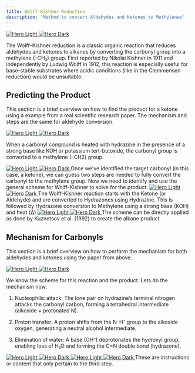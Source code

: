 ```yaml
---
title: Wolff-Kishner Reduction
description: 'Method to convert Aldehydes and Ketones to Methylenes'
---
```


<a href="" target="_blank" rel="noopener noreferrer">
  <img
    noZoom
    className="block dark:hidden -mt-0"
    src="/reactions/wolff-kishner-reduction-images/overviewdark.png"
    alt="Hero Light"
  />
  <img
    noZoom
    className="hidden dark:block -mt-0"
    src="/reactions/wolff-kishner-reduction-images/overviewlight.png"
    alt="Hero Dark"
  />
</a>

The Wolff–Kishner reduction is a classic organic reaction that reduces aldehydes and ketones to alkanes by converting the carbonyl group into a methylene (–CH₂) group. First reported by Nikolai Kishner in 1911 and independently by Ludwig Wolff in 1912, this reaction is especially useful for base-stable substrates where acidic conditions (like in the Clemmensen reduction) would be unsuitable.

## Predicting the Product

This section is a brief overview on how to find the product for a ketone using a example from a real scientific research paper. The mechanism and steps are the same for aldehyde conversion.

<Steps>
  <Step title="Identifying Reagents and Reaction Conditions">

  <a href="" target="_blank" rel="noopener noreferrer">
  <img
    noZoom
    className="block dark:hidden"
    src="/reactions/wolff-kishner-reduction-images/reagentslight.png"
    alt="Hero Light"
  />
  <img
    noZoom
    className="hidden dark:block"
    src="/reactions/wolff-kishner-reduction-images/reagentsdark.png"
    alt="Hero Dark"
  />
</a>

When a carbonyl compound is heated with hydrazine in the presence of a strong base like KOH or potassium tert-butoxide, the carbonyl group is converted to a methylene (–CH2) group.
    
  </Step>
  <Step title="Identify the target carbonyl group and subsequent steps">
  <a href="" target="_blank" rel="noopener noreferrer">
  <img
    noZoom
    className="block dark:hidden"
    src="/reactions/wolff-kishner-reduction-images/guessoverviewlight.png"
    alt="Hero Light"
  />
  <img
    noZoom
    className="hidden dark:block"
    src="/reactions/wolff-kishner-reduction-images/guessoverviewdark.png"
    alt="Hero Dark"
  />
</a>
    Once we've identified the target carbonyl (in this case, a ketone), we can guess two steps are needed to fully convert the carbonyl to the methylene group. Now we need to identify and use the general scheme for Wolff-Kishner to solve for the product.
  </Step>
  <Step title="Identify the General Scheme">
  <a href="" target="_blank" rel="noopener noreferrer">
  <img
    noZoom
    className="block dark:hidden"
    src="/reactions/wolff-kishner-reduction-images/overviewmechlight.png"
    alt="Hero Light"
  />
  <img
    noZoom
    className="hidden dark:block"
    src="/reactions/wolff-kishner-reduction-images/overviewmechdarkspacing.png"
    alt="Hero Dark"
  />
</a>
    The Wolff-Kishner reaction starts with the Ketone (or Aldehyde) and are converted to Hydrazones using Hydrazine. This is followed by Hydrazone conversion to Methylene using a strong base (KOH) and heat (Δ)
  </Step>
<Step title="Directly apply the scheme to determine product">
<a href="" target="_blank" rel="noopener noreferrer">
  <img
    noZoom
    className="block dark:hidden"
    src="/reactions/wolff-kishner-reduction-images/appliedschemelight.png"
    alt="Hero Light"
  />
  <img
    noZoom
    className="hidden dark:block"
    src="/reactions/wolff-kishner-reduction-images/appliedschemedark2.png"
    alt="Hero Dark"
  />
</a>
    The scheme can be directly applied as done by Kuznetsov et al. (1992) to create the alkane product.
  </Step>
</Steps>


## Mechanism for Carbonyls

This section is a brief overview on how to perform the mechanism for both aldehydes and ketones using the paper from above.

<a href="" target="_blank" rel="noopener noreferrer">
  <img
    noZoom
    className="block dark:hidden mt-0"
    src="/reactions/wolff-kishner-reduction-images/overviewboxedlight.png"
    alt="Hero Light"
  />
  <img
    noZoom
    className="hidden dark:block mt-0"
    src="/reactions/wolff-kishner-reduction-images/overviewboxeddark.png"
    alt="Hero Dark"
  />
</a>

We know the scheme for this reaction and the product. Lets do the mechanism now.

<Steps>
  <Step title="Ketone to Hydrazone Conversion">

1. Nucleophilic attack: The lone pair on hydrazine’s terminal nitrogen attacks the carbonyl carbon, forming a tetrahedral intermediate (alkoxide + protonated N).

2. Proton transfer: A proton shifts from the N–H⁺ group to the alkoxide oxygen, generating a neutral alcohol intermediate.

3. Elimination of water: A base (OH⁻) deprotonates the hydroxyl group, enabling loss of H₂O and forming the C=N double bond (hydrazone).

<Accordion title="How far have we progressed through the scheme?">
<a href="" target="_blank" rel="noopener noreferrer">
  <img
    noZoom
    className="block dark:hidden"
    src="/reactions/wolff-kishner-reduction-images/guessstep1light.png"
    alt="Hero Light"
  />
  <img
    noZoom
    className="hidden dark:block"
    src="/reactions/wolff-kishner-reduction-images/guessstep1dark.png"
    alt="Hero Dark"
  />
</a>
</Accordion>

  </Step>
  <Step title="Hydrazone to Methylene Product">





<Accordion title="How far have we progressed through the scheme?">
<a href="" target="_blank" rel="noopener noreferrer">
  <img
    noZoom
    className="block dark:hidden"
    src="/reactions/wolff-kishner-reduction-images/guessstep2light.png"
    alt="Hero Light"
  />
  <img
    noZoom
    className="hidden dark:block"
    src="/reactions/wolff-kishner-reduction-images/guessstep2dark.png"
    alt="Hero Dark"
  />
</a>
</Accordion>

  </Step>
  <Step title="Third Step">
    These are instructions or content that only pertain to the third step.
  </Step>
</Steps>